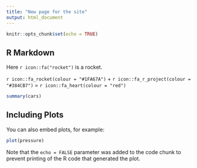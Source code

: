 ```yaml
---
title: "New page for the site"
output: html_document
---
```


```r
knitr::opts_chunk$set(echo = TRUE)
```

## R Markdown

Here `r icon::fa("rocket")` is a rocket.

`r icon::fa_rocket(colour = "#1FA67A")` + `r icon::fa_r_project(colour = "#384CB7")` = `r icon::fa_heart(colour = "red")`

<a href="my.pdf"> <i class="fa fa-file-pdf fa-4x"></i></a>

```r
summary(cars)
```

## Including Plots

You can also embed plots, for example:

```r
plot(pressure)
```

Note that the `echo = FALSE` parameter was added to the code chunk to prevent printing of the R code that generated the plot.
